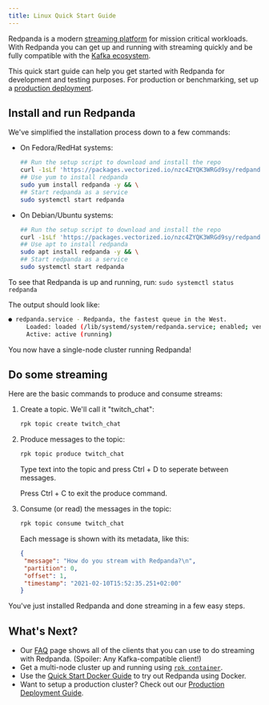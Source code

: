 ```yaml
---
title: Linux Quick Start Guide
---
```


<head>
    <meta name="title" content="Linux Quick Start Guide | Redpanda Docs"/>
    <meta name="description" content="Linux quick start guide."/>
</head>


Redpanda is a modern <a href="https://redpanda.com/blog/intelligent-data-api/" target="_self">streaming platform</a> for mission critical workloads.
With Redpanda you can get up and running with streaming quickly
and be fully compatible with the [Kafka ecosystem](https://cwiki.apache.org/confluence/display/KAFKA/Ecosystem).

This quick start guide can help you get started with Redpanda for development and testing purposes.
For production or benchmarking, set up a [production deployment](/docs/core/deployment/production-deployment).

## Install and run Redpanda

We've simplified the installation process down to a few commands:

- On Fedora/RedHat systems:

     ```bash
     ## Run the setup script to download and install the repo
     curl -1sLf 'https://packages.vectorized.io/nzc4ZYQK3WRGd9sy/redpanda/cfg/setup/bash.rpm.sh' | sudo -E bash && \
     ## Use yum to install redpanda
     sudo yum install redpanda -y && \
     ## Start redpanda as a service 
     sudo systemctl start redpanda
     ```

- On Debian/Ubuntu systems:

     ```bash
     ## Run the setup script to download and install the repo
     curl -1sLf 'https://packages.vectorized.io/nzc4ZYQK3WRGd9sy/redpanda/cfg/setup/bash.deb.sh' | sudo -E bash && \
     ## Use apt to install redpanda
     sudo apt install redpanda -y && \
     ## Start redpanda as a service 
     sudo systemctl start redpanda
     ```

To see that Redpanda is up and running, run: `sudo systemctl status redpanda`

The output should look like:

```bash
● redpanda.service - Redpanda, the fastest queue in the West.
     Loaded: loaded (/lib/systemd/system/redpanda.service; enabled; vendor preset: enabled)
     Active: active (running)
```

You now have a single-node cluster running Redpanda!

## Do some streaming

Here are the basic commands to produce and consume streams:

1. Create a topic. We'll call it "twitch_chat":

    ```bash
    rpk topic create twitch_chat
    ```

1. Produce messages to the topic:

    ```bash
    rpk topic produce twitch_chat
    ```

    Type text into the topic and press Ctrl + D to seperate between messages.

    Press Ctrl + C to exit the produce command.

1. Consume (or read) the messages in the topic:

    ```bash
    rpk topic consume twitch_chat
    ```
    
    Each message is shown with its metadata, like this:
    
    ```json
    {
     "message": "How do you stream with Redpanda?\n",
     "partition": 0,
     "offset": 1,
     "timestamp": "2021-02-10T15:52:35.251+02:00"
    }
    ```

You've just installed Redpanda and done streaming in a few easy steps.

## What's Next?

- Our [FAQ](/docs/core/reference/faq) page shows all of the clients that you can use to do streaming with Redpanda.
     (Spoiler: Any Kafka-compatible client!)
- Get a multi-node cluster up and running using [`rpk container`](/docs/core/deployment/guide-rpk-container).
- Use the [Quick Start Docker Guide](/docs/core/quickstart/quick-start-docker) to try out Redpanda using Docker.
- Want to setup a production cluster? Check out our [Production Deployment Guide](/docs/core/deployment/production-deployment).
